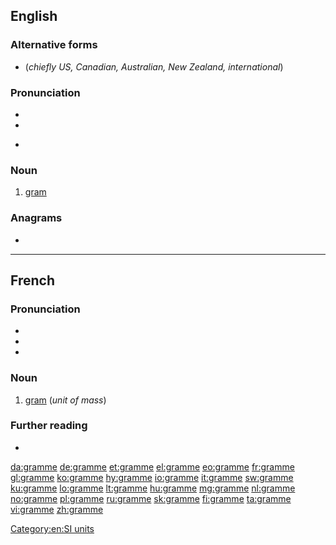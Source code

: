 {{also|Gramme|-gramme}}
==English==

===Alternative forms===
* {{l|en|gram}} (''chiefly US, Canadian, Australian, New Zealand, international'')

===Pronunciation===
* {{IPA|/ɡɹæm/|lang=en}}
* {{rhymes|æm|lang=en}}
* {{homophones|lang=en|gram|graham}} {{qualifier|GenAm}}

===Noun===
{{en-noun}}

# {{lb|en|British|dated}} [[gram]] {{gloss|unit of mass}}

===Anagrams===
* {{l|en|gammer}}

[[Category:en:SI units]]

----

==French==

===Pronunciation===
* {{audio|Fr-gramme.ogg|audio|lang=fr}}
* {{IPA|/ɡʁam/|lang=fr}}
* {{audio|Fr-Paris--gramme.ogg|Audio (Paris)|lang=fr}}

===Noun===
{{fr-noun|m}}

# [[gram]] (''unit of mass'')

===Further reading===
* {{R:TLFi}}

[[da:gramme]]
[[de:gramme]]
[[et:gramme]]
[[el:gramme]]
[[eo:gramme]]
[[fr:gramme]]
[[gl:gramme]]
[[ko:gramme]]
[[hy:gramme]]
[[io:gramme]]
[[it:gramme]]
[[sw:gramme]]
[[ku:gramme]]
[[lo:gramme]]
[[lt:gramme]]
[[hu:gramme]]
[[mg:gramme]]
[[nl:gramme]]
[[no:gramme]]
[[pl:gramme]]
[[ru:gramme]]
[[sk:gramme]]
[[fi:gramme]]
[[ta:gramme]]
[[vi:gramme]]
[[zh:gramme]]